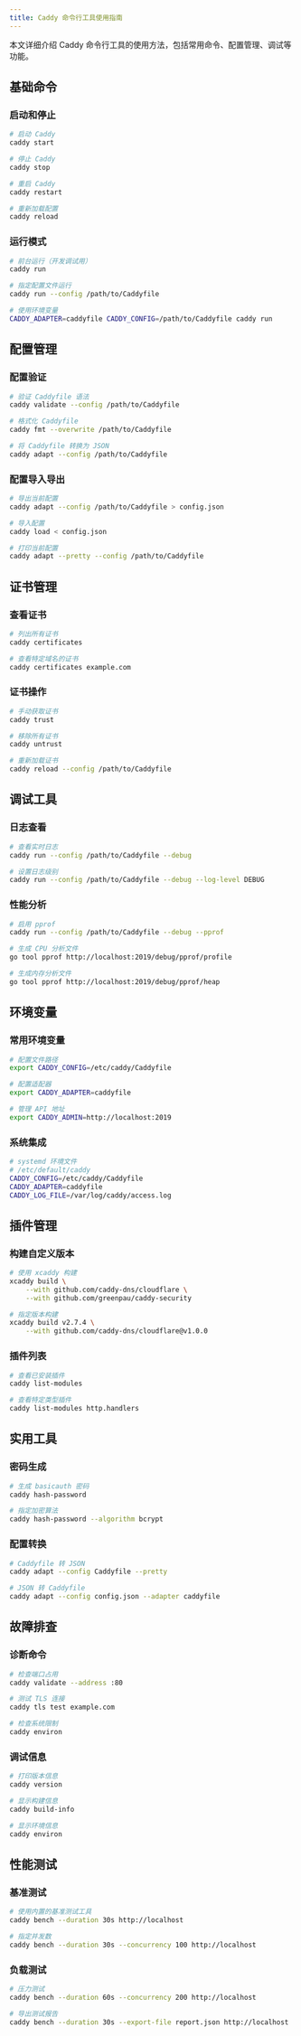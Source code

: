 ```yaml
---
title: Caddy 命令行工具使用指南
---
```


本文详细介绍 Caddy 命令行工具的使用方法，包括常用命令、配置管理、调试等功能。

## 基础命令

### 启动和停止

```bash
# 启动 Caddy
caddy start

# 停止 Caddy
caddy stop

# 重启 Caddy
caddy restart

# 重新加载配置
caddy reload
```

### 运行模式

```bash
# 前台运行（开发调试用）
caddy run

# 指定配置文件运行
caddy run --config /path/to/Caddyfile

# 使用环境变量
CADDY_ADAPTER=caddyfile CADDY_CONFIG=/path/to/Caddyfile caddy run
```

## 配置管理

### 配置验证

```bash
# 验证 Caddyfile 语法
caddy validate --config /path/to/Caddyfile

# 格式化 Caddyfile
caddy fmt --overwrite /path/to/Caddyfile

# 将 Caddyfile 转换为 JSON
caddy adapt --config /path/to/Caddyfile
```

### 配置导入导出

```bash
# 导出当前配置
caddy adapt --config /path/to/Caddyfile > config.json

# 导入配置
caddy load < config.json

# 打印当前配置
caddy adapt --pretty --config /path/to/Caddyfile
```

## 证书管理

### 查看证书

```bash
# 列出所有证书
caddy certificates

# 查看特定域名的证书
caddy certificates example.com
```

### 证书操作

```bash
# 手动获取证书
caddy trust

# 移除所有证书
caddy untrust

# 重新加载证书
caddy reload --config /path/to/Caddyfile
```

## 调试工具

### 日志查看

```bash
# 查看实时日志
caddy run --config /path/to/Caddyfile --debug

# 设置日志级别
caddy run --config /path/to/Caddyfile --debug --log-level DEBUG
```

### 性能分析

```bash
# 启用 pprof
caddy run --config /path/to/Caddyfile --debug --pprof

# 生成 CPU 分析文件
go tool pprof http://localhost:2019/debug/pprof/profile

# 生成内存分析文件
go tool pprof http://localhost:2019/debug/pprof/heap
```

## 环境变量

### 常用环境变量

```bash
# 配置文件路径
export CADDY_CONFIG=/etc/caddy/Caddyfile

# 配置适配器
export CADDY_ADAPTER=caddyfile

# 管理 API 地址
export CADDY_ADMIN=http://localhost:2019
```

### 系统集成

```bash
# systemd 环境文件
# /etc/default/caddy
CADDY_CONFIG=/etc/caddy/Caddyfile
CADDY_ADAPTER=caddyfile
CADDY_LOG_FILE=/var/log/caddy/access.log
```

## 插件管理

### 构建自定义版本

```bash
# 使用 xcaddy 构建
xcaddy build \
    --with github.com/caddy-dns/cloudflare \
    --with github.com/greenpau/caddy-security

# 指定版本构建
xcaddy build v2.7.4 \
    --with github.com/caddy-dns/cloudflare@v1.0.0
```

### 插件列表

```bash
# 查看已安装插件
caddy list-modules

# 查看特定类型插件
caddy list-modules http.handlers
```

## 实用工具

### 密码生成

```bash
# 生成 basicauth 密码
caddy hash-password

# 指定加密算法
caddy hash-password --algorithm bcrypt
```

### 配置转换

```bash
# Caddyfile 转 JSON
caddy adapt --config Caddyfile --pretty

# JSON 转 Caddyfile
caddy adapt --config config.json --adapter caddyfile
```

## 故障排查

### 诊断命令

```bash
# 检查端口占用
caddy validate --address :80

# 测试 TLS 连接
caddy tls test example.com

# 检查系统限制
caddy environ
```

### 调试信息

```bash
# 打印版本信息
caddy version

# 显示构建信息
caddy build-info

# 显示环境信息
caddy environ
```

## 性能测试

### 基准测试

```bash
# 使用内置的基准测试工具
caddy bench --duration 30s http://localhost

# 指定并发数
caddy bench --duration 30s --concurrency 100 http://localhost
```

### 负载测试

```bash
# 压力测试
caddy bench --duration 60s --concurrency 200 http://localhost

# 导出测试报告
caddy bench --duration 30s --export-file report.json http://localhost
``` 
